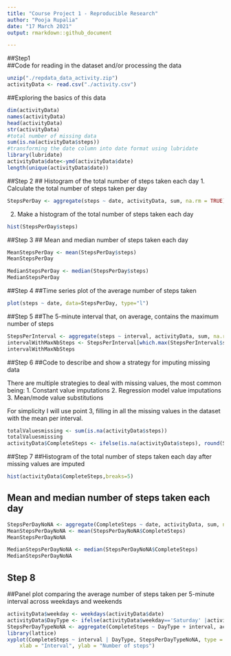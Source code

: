 ```yaml
---
title: "Course Project 1 - Reproducible Research"
author: "Pooja Rupalia"
date: "17 March 2021"
output: rmarkdown::github_document

---
```

##Step1  
##Code for reading in the dataset and/or processing the data
```r
unzip("./repdata_data_activity.zip")
activityData <- read.csv("./activity.csv")
```

##Exploring the basics of this data
```r
dim(activityData)
names(activityData)
head(activityData)
str(activityData)
#total number of missing data
sum(is.na(activityData$steps))
#transforming the date column into date format using lubridate
library(lubridate)
activityData$date<-ymd(activityData$date)
length(unique(activityData$date))
```
##Step 2
## Histogram of the total number of steps taken each day
1. Calculate the total number of steps taken per day
```r
StepsPerDay <- aggregate(steps ~ date, activityData, sum, na.rm = TRUE)
```
2. Make a histogram of the total number of steps taken each day
```r
hist(StepsPerDay$steps)
```
##Step 3
## Mean and median number of steps taken each day
```r
MeanStepsPerDay <- mean(StepsPerDay$steps)
MeanStepsPerDay

MedianStepsPerDay <- median(StepsPerDay$steps)
MedianStepsPerDay
```
##Step 4
##Time series plot of the average number of steps taken
```r
plot(steps ~ date, data=StepsPerDay, type="l")
```
##Step 5
##The 5-minute interval that, on average, contains the maximum number of steps
```r
StepsPerInterval <- aggregate(steps ~ interval, activityData, sum, na.rm = TRUE)
intervalWithMaxNbSteps <- StepsPerInterval[which.max(StepsPerInterval$steps),]$interval
intervalWithMaxNbSteps
```
##Step 6
##Code to describe and show a strategy for imputing missing data

There are multiple strategies to deal with missing values, the most common being:
1. Constant value imputations
2. Regression model value imputations
3. Mean/mode value substitutions

For simplicity I will use point 3, filling in all the missing values in the dataset with the mean per interval.
```r
totalValuesmissing <- sum(is.na(activityData$steps))
totalValuesmissing
activityData$CompleteSteps <- ifelse(is.na(activityData$steps), round(StepsPerInterval$steps[match(activityData$interval, StepsPerInterval$interval)],0), activityData$steps)
```

##Step 7
##Histogram of the total number of steps taken each day after missing values are imputed
```r
hist(activityData$CompleteSteps,breaks=5)
```
## Mean and median number of steps taken each day
```r
StepsPerDayNoNA <- aggregate(CompleteSteps ~ date, activityData, sum, na.rm = TRUE)
MeanStepsPerDayNoNA <- mean(StepsPerDayNoNA$CompleteSteps)
MeanStepsPerDayNoNA

MedianStepsPerDayNoNA <- median(StepsPerDayNoNA$CompleteSteps)
MedianStepsPerDayNoNA
```

## Step 8
##Panel plot comparing the average number of steps taken per 5-minute interval across weekdays and weekends
```r
activityData$weekday <- weekdays(activityData$date)
activityData$DayType <- ifelse(activityData$weekday=='Saturday' |activityData$weekday=='Sunday', 'weekend', 'weekday')
StepsPerDayTypeNoNA <- aggregate(CompleteSteps ~ DayType + interval, activityData, mean)
library(lattice)
xyplot(CompleteSteps ~ interval | DayType, StepsPerDayTypeNoNA, type = "l", layout = c(1, 2), 
    xlab = "Interval", ylab = "Number of steps")

```
